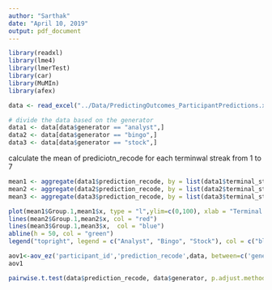 ```yaml
---
author: "Sarthak"
date: "April 10, 2019"
output: pdf_document
---
```

<!-- load the data -->

```r
library(readxl)
library(lme4)
library(lmerTest)
library(car)
library(MuMIn)
library(afex)
```
    
```r
data <- read_excel("../Data/PredictingOutcomes_ParticipantPredictions.xlsx", sheet = "Study 2A")

# divide the data based on the generator
data1 <- data[data$generator == "analyst",]
data2 <- data[data$generator == "bingo",]
data3 <- data[data$generator == "stock",]
```

calculate the mean of prediciotn_recode for each terminwal streak from 1 to 7

```r
mean1 <- aggregate(data1$prediction_recode, by = list(data1$terminal_streak_length), FUN = mean)
mean2 <- aggregate(data2$prediction_recode, by = list(data2$terminal_streak_length), FUN = mean)
mean3 <- aggregate(data3$prediction_recode, by = list(data3$terminal_streak_length), FUN = mean)
```

```r
plot(mean1$Group.1,mean1$x, type = "l",ylim=c(0,100), xlab = "Terminal Streak", ylab = "Mean of Prediction Recode", main = "Mean of Prediction Recode for each Terminal Streak")
lines(mean2$Group.1,mean2$x, col = "red")
lines(mean3$Group.1,mean3$x,  col = "blue")
abline(h = 50, col = "green")
legend("topright", legend = c("Analyst", "Bingo", "Stock"), col = c("black", "red", "blue"), lty = 1:3)
```

```r
aov1<-aov_ez('participant_id','prediction_recode',data, between=c('generator'),within=c('terminal_streak_length'))
aov1

pairwise.t.test(data$prediction_recode, data$generator, p.adjust.method = "bonferroni")
```
